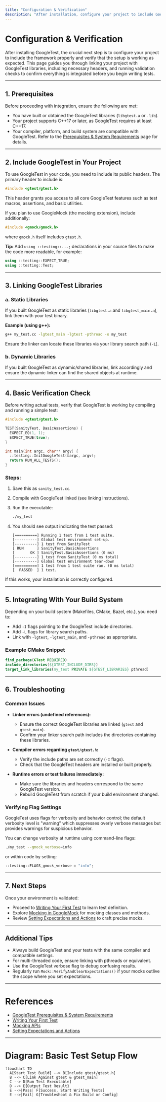 ```yaml
---
title: "Configuration & Verification"
description: "After installation, configure your project to include GoogleTest. This page demonstrates linking, including headers, and integrating GoogleTest with your build. Validation checks ensure the setup is recognized before proceeding to actual test writing."
---
```


# Configuration & Verification

After installing GoogleTest, the crucial next step is to configure your project to include the framework properly and verify that the setup is working as expected. This page guides you through linking your project with GoogleTest libraries, including necessary headers, and running validation checks to confirm everything is integrated before you begin writing tests.

---

## 1. Prerequisites

Before proceeding with integration, ensure the following are met:

- You have built or obtained the GoogleTest libraries (`libgtest.a` or `.lib`).
- Your project supports C++17 or later, as GoogleTest requires at least C++17.
- Your compiler, platform, and build system are compatible with GoogleTest. Refer to the [Prerequisites & System Requirements](./prerequisites-system-requirements.md) page for details.

---

## 2. Include GoogleTest in Your Project

To use GoogleTest in your code, you need to include its public headers. The primary header to include is:

```cpp
#include <gtest/gtest.h>
```

This header grants you access to all core GoogleTest features such as test macros, assertions, and basic utilities.

If you plan to use GoogleMock (the mocking extension), include additionally:

```cpp
#include <gmock/gmock.h>
```

where `gmock.h` itself includes `gtest.h`.

**Tip:** Add `using ::testing::...;` declarations in your source files to make the code more readable, for example:

```cpp
using ::testing::EXPECT_TRUE;
using ::testing::Test;
```

---

## 3. Linking GoogleTest Libraries

### a. Static Libraries

If you built GoogleTest as static libraries (`libgtest.a` and `libgtest_main.a`), link them with your test binary.

**Example (using g++):**

```bash
g++ my_test.cc -lgtest_main -lgtest -pthread -o my_test
```

Ensure the linker can locate these libraries via your library search path (`-L`).

### b. Dynamic Libraries

If you built GoogleTest as dynamic/shared libraries, link accordingly and ensure the dynamic linker can find the shared objects at runtime.

---

## 4. Basic Verification Check

Before writing actual tests, verify that GoogleTest is working by compiling and running a simple test:

```cpp
#include <gtest/gtest.h>

TEST(SanityTest, BasicAssertions) {
  EXPECT_EQ(1, 1);
  EXPECT_TRUE(true);
}

int main(int argc, char** argv) {
  ::testing::InitGoogleTest(&argc, argv);
  return RUN_ALL_TESTS();
}
```

### Steps:

1. Save this as `sanity_test.cc`.
2. Compile with GoogleTest linked (see linking instructions).
3. Run the executable:

    ```bash
    ./my_test
    ```

4. You should see output indicating the test passed:

    ```
    [==========] Running 1 test from 1 test suite.
    [----------] Global test environment set-up.
    [----------] 1 test from SanityTest
    [ RUN      ] SanityTest.BasicAssertions
    [       OK ] SanityTest.BasicAssertions (0 ms)
    [----------] 1 test from SanityTest (0 ms total)
    [----------] Global test environment tear-down
    [==========] 1 test from 1 test suite ran. (0 ms total)
    [  PASSED  ] 1 test.
    ```

If this works, your installation is correctly configured.

---

## 5. Integrating With Your Build System

Depending on your build system (Makefiles, CMake, Bazel, etc.), you need to:

- Add `-I` flags pointing to the GoogleTest include directories.
- Add `-L` flags for library search paths.
- Link with `-lgtest`, `-lgtest_main`, and `-pthread` as appropriate.

### Example CMake Snippet

```cmake
find_package(GTest REQUIRED)
include_directories(${GTEST_INCLUDE_DIRS})
target_link_libraries(my_test PRIVATE ${GTEST_LIBRARIES} pthread)
```

---

## 6. Troubleshooting

### Common Issues

- **Linker errors (undefined references):**
  - Ensure the correct GoogleTest libraries are linked (`gtest` and `gtest_main`).
  - Confirm your linker search path includes the directories containing these libraries.

- **Compiler errors regarding `gtest/gtest.h`:**
  - Verify the include paths are set correctly (`-I` flags).
  - Check that the GoogleTest headers are installed or built properly.

- **Runtime errors or test failures immediately:**
  - Make sure the libraries and headers correspond to the same GoogleTest version.
  - Rebuild GoogleTest from scratch if your build environment changed.

### Verifying Flag Settings

GoogleTest uses flags for verbosity and behavior control; the default verbosity level is "warning" which suppresses overly verbose messages but provides warnings for suspicious behavior.

You can change verbosity at runtime using command-line flags:

```bash
./my_test --gmock_verbose=info
```

or within code by setting:

```cpp
::testing::FLAGS_gmock_verbose = "info";
```

---

## 7. Next Steps

Once your environment is validated:

- Proceed to [Writing Your First Test](../first-test-experience/writing-your-first-test.md) to learn test definition.
- Explore [Mocking in GoogleMock](../../api-reference/mocking-apis/mock-classes-methods.md) for mocking classes and methods.
- Review [Setting Expectations and Actions](../../api-reference/mocking-apis/mock-expectations-actions.md) to craft precise mocks.

---

## Additional Tips

- Always build GoogleTest and your tests with the same compiler and compatible settings.
- For multi-threaded code, ensure linking with pthreads or equivalent.
- Use the GoogleTest verbose flag to debug confusing results.
- Regularly run `Mock::VerifyAndClearExpectations()` if your mocks outlive the scope where you set expectations.

---

# References

- [GoogleTest Prerequisites & System Requirements](./prerequisites-system-requirements.md)
- [Writing Your First Test](../first-test-experience/writing-your-first-test.md)
- [Mocking APIs](../../api-reference/mocking-apis/mock-classes-methods.md)
- [Setting Expectations and Actions](../../api-reference/mocking-apis/mock-expectations-actions.md)

---

# Diagram: Basic Test Setup Flow

```mermaid
flowchart TD
  A[Start Test Build] --> B[Include gtest/gtest.h]
  B --> C[Link Against gtest & gtest_main]
  C --> D[Run Test Executable]
  D --> E{Output Test Result}
  E -->|Pass| F[Success, Start Writing Tests]
  E -->|Fail| G[Troubleshoot & Fix Build or Config]
```
